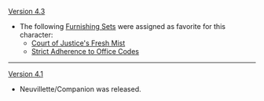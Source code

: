 {{Change History/Header}}
[[Version 4.3]]
* The following [[Furnishing Sets]] were assigned as favorite for this character:
** [[Court of Justice's Fresh Mist]]
** [[Strict Adherence to Office Codes]]

----
[[Version 4.1]]
* Neuvillette/Companion was released.